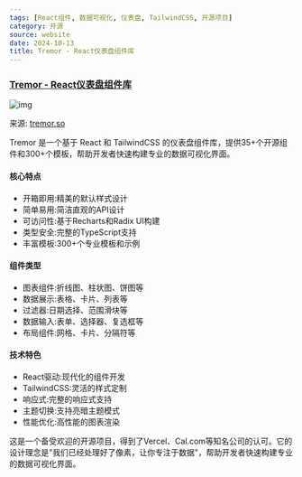 ```yaml
---
tags: [React组件, 数据可视化, 仪表盘, TailwindCSS, 开源项目]
category: 开源
source: website
date: 2024-10-13
title: Tremor - React仪表盘组件库
---
```


### [Tremor - React仪表盘组件库](https://tremor.so/)

![img](https://img.mengpeng.tech/i/2024/12/06/675284ff148c6.webp)

来源: [tremor.so](https://tremor.so/)

Tremor 是一个基于 React 和 TailwindCSS 的仪表盘组件库，提供35+个开源组件和300+个模板，帮助开发者快速构建专业的数据可视化界面。

#### 核心特点
- 开箱即用:精美的默认样式设计
- 简单易用:简洁直观的API设计
- 可访问性:基于Recharts和Radix UI构建
- 类型安全:完整的TypeScript支持
- 丰富模板:300+个专业模板和示例

#### 组件类型
- 图表组件:折线图、柱状图、饼图等
- 数据展示:表格、卡片、列表等
- 过滤器:日期选择、范围滑块等
- 数据输入:表单、选择器、复选框等
- 布局组件:网格、卡片、分隔符等

#### 技术特色
- React驱动:现代化的组件开发
- TailwindCSS:灵活的样式定制
- 响应式:完整的响应式支持
- 主题切换:支持亮暗主题模式
- 性能优化:高性能的图表渲染

这是一个备受欢迎的开源项目，得到了Vercel、Cal.com等知名公司的认可。它的设计理念是"我们已经处理好了像素，让你专注于数据"，帮助开发者快速构建专业的数据可视化界面。 
